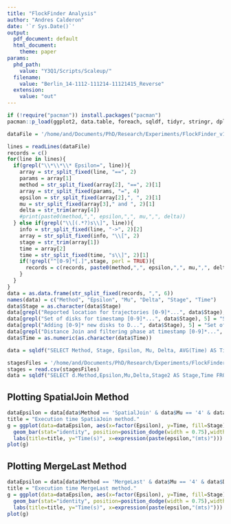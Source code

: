 ```yaml
---
title: "FlockFinder Analysis"
author: "Andres Calderon"
date: '`r Sys.Date()`'
output:
  pdf_document: default
  html_document: 
    theme: paper
params:
  phd_path:
    value: "Y3Q1/Scripts/Scaleup/"
  filename:
    value: "Berlin_14-1112-111214-11121415_Reverse"
  extension:
    value: "out"
---
```


<!--- Reading data... --->

```r
if (!require("pacman")) install.packages("pacman")
pacman::p_load(ggplot2, data.table, foreach, sqldf, tidyr, stringr, dplyr)

dataFile = '/home/and/Documents/PhD/Research/Experiments/FlockFinder_v1.0/nohup.out'

lines = readLines(dataFile)
records = c()
for(line in lines){
  if(grepl("\\*\\*\\* Epsilon=", line)){
    array = str_split_fixed(line, "==", 2)
    params = array[1]
    method = str_split_fixed(array[2], "==", 2)[1]
    array = str_split_fixed(params, "=", 4)
    epsilon = str_split_fixed(array[2],", ", 2)[1]
    mu = str_split_fixed(array[3]," and ", 2)[1]
    delta = str_trim(array[4])
    #print(paste0(method,",", epsilon,",", mu,",", delta))
  } else if(grepl("\\[(.*?)s\\]", line)){
    info = str_split_fixed(line, "->", 2)[2]
    array = str_split_fixed(info, "\\[", 2)
    stage = str_trim(array[1])
    time = array[2]
    time = str_split_fixed(time, "s\\]", 2)[1]
    if(!grepl("^[0-9]*[.]",stage, perl = TRUE)){
      records = c(records, paste0(method,",", epsilon,",", mu,",", delta,",",stage,",",time))
    }
  }
}
data = as.data.frame(str_split_fixed(records, ",", 6))
names(data) = c("Method", "Epsilon", "Mu", "Delta", "Stage", "Time")
data$Stage = as.character(data$Stage)
data[grepl("Reported location for trajectories [0-9]*...", data$Stage), 5] = "Extracting locations..."
data[grepl("Set of disks for timestamp [0-9]*...", data$Stage), 5] = "Set of disks for current timestamp..."
data[grepl("Adding [0-9]* new disks to D...", data$Stage), 5] = "Set of disks for current timestamp..."
data[grepl("Distance Join and filtering phase at timestamp [0-9]*...", data$Stage), 5] = "Distance Join and filtering phase..."
data$Time = as.numeric(as.character(data$Time))

data = sqldf("SELECT Method, Stage, Epsilon, Mu, Delta, AVG(Time) AS Time FROM data GROUP BY 1, 2, 3, 4, 5")

stagesFiles = '/home/and/Documents/PhD/Research/Experiments/FlockFinder_v1.0/stagesNames.tsv'
stages = read.csv(stagesFiles)
data = sqldf("SELECT d.Method,Epsilon,Mu,Delta,Stage2 AS Stage,Time FROM data d JOIN stages s ON d.method=s.method AND d.stage=s.stage")
```

## Plotting SpatialJoin Method

```r
dataEpsilon = data[data$Method == 'SpatialJoin' & data$Mu == '4' & data$Delta == '4', ]  
title = "Execution time SpatiaJoin method."
g = ggplot(data=dataEpsilon, aes(x=factor(Epsilon), y=Time, fill=Stage)) +
  geom_bar(stat="identity", position=position_dodge(width = 0.75),width = 0.75) +
  labs(title=title, y="Time(s)", x=expression(paste(epsilon,"(mts)")))
plot(g)
```

## Plotting MergeLast Method

```r
dataEpsilon = data[data$Method == 'MergeLast' & data$Mu == '4' & data$Delta == '4', ]  
title = "Execution time MergeLast method."
g = ggplot(data=dataEpsilon, aes(x=factor(Epsilon), y=Time, fill=Stage)) +
  geom_bar(stat="identity", position=position_dodge(width = 0.75),width = 0.75) +
  labs(title=title, y="Time(s)", x=expression(paste(epsilon,"(mts)")))
plot(g)
```
